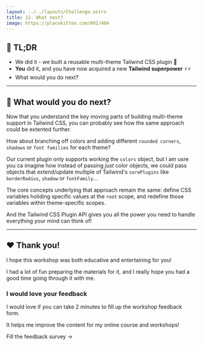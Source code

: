 ```yaml
---
layout: ../../layouts/Challenge.astro
title: 12. What next?
image: https://placekitten.com/602/404
---
```



## 🐇 TL;DR

- We did it - we built a reusable multi-theme Tailwind CSS plugin 🎉
- **You** did it, and you have now acquired a new **Tailwind superpower** ⚡️⚡️
- What would you do next?

---

## 🧠 What would you do next?

Now that you understand the key moving parts of building multi-theme support in Tailwind CSS, you can probably see how the same approach could be extented further.

How about branching off colors and adding different `rounded corners`, `shadows` or `font families` for each theme?

Our current plugin only supports working the `colors` object, but I am usre you ca imagine how instead of passing _just_ color objects, we could pass objects that extend/update multiple of Tailwind's `corePlugins` like `borderRadius`, `shadow` or `fontFamily`...

The core concepts underlying that approach remain the same: define CSS variables holiding specific values at the `root` scope, and redefine those variables within theme-specific scopes.

And the Tailwind CSS Plugin API gives you all the power you need to handle everything your mind can think of!

---

## ❤️ Thank you!

I hope this workshop was both educative and entertaining for you!

I had a lot of fun preparing the materials for it, and I really hope you had a good time going through it with me.

### I would love your feedback

I would love if you can take 2 minutes to fill up the workshop feedback form.

It helps me improve the content for my online course and workshops!

<ButtonLink path="https://docs.google.com/forms/d/e/1FAIpQLScZFL_W7h413tiNpp_Xyn4hEfMTNGpwFvFdXnqLOEbiU7s4Uw/viewform?usp=pp_url&entry.1747016377=Traditional+Theming">
  <span>Fill the feedback survey</span> <span>&rarr;</span>
</ButtonLink>
